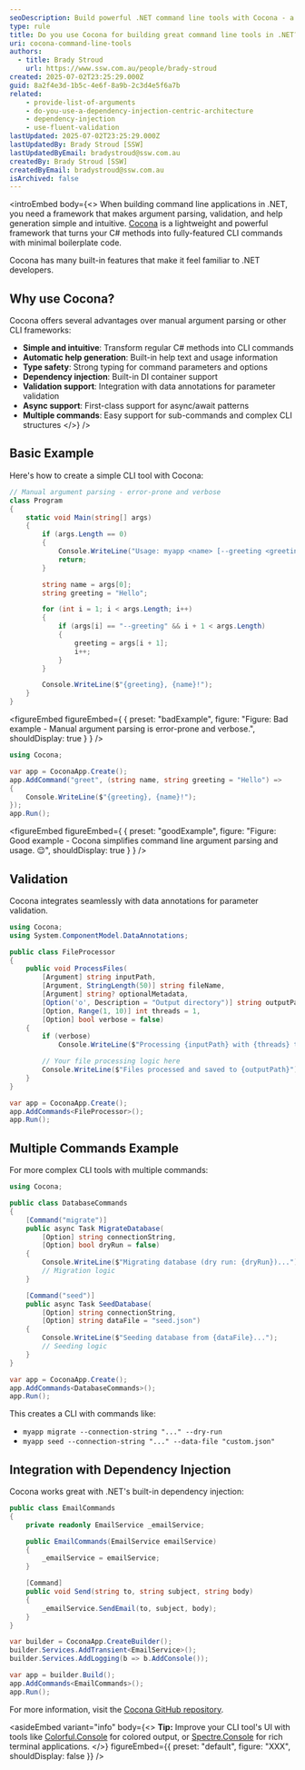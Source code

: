 ```yaml
---
seoDescription: Build powerful .NET command line tools with Cocona - a lightweight framework that transforms C# methods into CLI commands with automatic help generation, validation, and dependency injection support.
type: rule
title: Do you use Cocona for building great command line tools in .NET?
uri: cocona-command-line-tools
authors:
  - title: Brady Stroud
    url: https://www.ssw.com.au/people/brady-stroud
created: 2025-07-02T23:25:29.000Z
guid: 8a2f4e3d-1b5c-4e6f-8a9b-2c3d4e5f6a7b
related:
    - provide-list-of-arguments
    - do-you-use-a-dependency-injection-centric-architecture
    - dependency-injection
    - use-fluent-validation
lastUpdated: 2025-07-02T23:25:29.000Z
lastUpdatedBy: Brady Stroud [SSW]
lastUpdatedByEmail: bradystroud@ssw.com.au
createdBy: Brady Stroud [SSW]
createdByEmail: bradystroud@ssw.com.au
isArchived: false
---
```


<introEmbed
  body={<>
When building command line applications in .NET, you need a framework that makes argument parsing, validation, and help generation simple and intuitive. [Cocona](https://github.com/mayuki/Cocona) is a lightweight and powerful framework that turns your C# methods into fully-featured CLI commands with minimal boilerplate code.

Cocona has many built-in features that make it feel familiar to .NET developers.

## Why use Cocona?

Cocona offers several advantages over manual argument parsing or other CLI frameworks:

* **Simple and intuitive**: Transform regular C# methods into CLI commands
* **Automatic help generation**: Built-in help text and usage information
* **Type safety**: Strong typing for command parameters and options
* **Dependency injection**: Built-in DI container support
* **Validation support**: Integration with data annotations for parameter validation
* **Async support**: First-class support for async/await patterns
* **Multiple commands**: Easy support for sub-commands and complex CLI structures
  </>}
/>
## Basic Example

Here's how to create a simple CLI tool with Cocona:

```csharp
// Manual argument parsing - error-prone and verbose
class Program
{
    static void Main(string[] args)
    {
        if (args.Length == 0)
        {
            Console.WriteLine("Usage: myapp <name> [--greeting <greeting>]");
            return;
        }

        string name = args[0];
        string greeting = "Hello";

        for (int i = 1; i < args.Length; i++)
        {
            if (args[i] == "--greeting" && i + 1 < args.Length)
            {
                greeting = args[i + 1];
                i++;
            }
        }

        Console.WriteLine($"{greeting}, {name}!");
    }
}
```

<figureEmbed figureEmbed={ {
  preset: "badExample",
  figure: "Figure: Bad example - Manual argument parsing is error-prone and verbose.",
  shouldDisplay: true
} } />


```csharp
using Cocona;

var app = CoconaApp.Create();
app.AddCommand("greet", (string name, string greeting = "Hello") =>
{
    Console.WriteLine($"{greeting}, {name}!");
});
app.Run();
```

<figureEmbed figureEmbed={ {
  preset: "goodExample",
  figure: "Figure: Good example - Cocona simplifies command line argument parsing and usage. 😌",
  shouldDisplay: true
} } />


## Validation

Cocona integrates seamlessly with data annotations for parameter validation.

```csharp
using Cocona;
using System.ComponentModel.DataAnnotations;

public class FileProcessor
{
    public void ProcessFiles(
        [Argument] string inputPath,
        [Argument, StringLength(50)] string fileName,
        [Argument] string? optionalMetadata,
        [Option('o', Description = "Output directory")] string outputPath = "./output",
        [Option, Range(1, 10)] int threads = 1,
        [Option] bool verbose = false)
    {
        if (verbose)
            Console.WriteLine($"Processing {inputPath} with {threads} threads...");

        // Your file processing logic here
        Console.WriteLine($"Files processed and saved to {outputPath}");
    }
}

var app = CoconaApp.Create();
app.AddCommands<FileProcessor>();
app.Run();
```

## Multiple Commands Example

For more complex CLI tools with multiple commands:

```csharp
using Cocona;

public class DatabaseCommands
{
    [Command("migrate")]
    public async Task MigrateDatabase(
        [Option] string connectionString,
        [Option] bool dryRun = false)
    {
        Console.WriteLine($"Migrating database (dry run: {dryRun})...");
        // Migration logic
    }

    [Command("seed")]
    public async Task SeedDatabase(
        [Option] string connectionString,
        [Option] string dataFile = "seed.json")
    {
        Console.WriteLine($"Seeding database from {dataFile}...");
        // Seeding logic
    }
}

var app = CoconaApp.Create();
app.AddCommands<DatabaseCommands>();
app.Run();
```

This creates a CLI with commands like:

* `myapp migrate --connection-string "..." --dry-run`
* `myapp seed --connection-string "..." --data-file "custom.json"`

## Integration with Dependency Injection

Cocona works great with .NET's built-in dependency injection:

```csharp
public class EmailCommands
{
    private readonly EmailService _emailService;

    public EmailCommands(EmailService emailService)
    {
        _emailService = emailService;
    }

    [Command]
    public void Send(string to, string subject, string body)
    {
        _emailService.SendEmail(to, subject, body);
    }
}

var builder = CoconaApp.CreateBuilder();
builder.Services.AddTransient<EmailService>();
builder.Services.AddLogging(b => b.AddConsole());

var app = builder.Build();
app.AddCommands<EmailCommands>();
app.Run();
```

For more information, visit the [Cocona GitHub repository](https://github.com/mayuki/Cocona).

<asideEmbed
  variant="info"
  body={<>
    **Tip:** Improve your CLI tool's UI with tools like [Colorful.Console](https://github.com/khalidabuhakmeh/Colorful.Console) for colored output, or [Spectre.Console](https://spectreconsole.net/) for rich terminal applications.
  </>}
  figureEmbed={{
    preset: "default",
    figure: "XXX",
    shouldDisplay: false
  }}
/>
